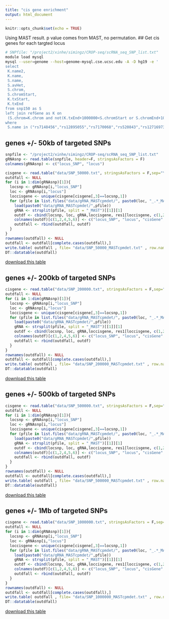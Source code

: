 ```yaml
---
title: "cis gene enrichment"
output: html_document
---
```


```r
knitr::opts_chunk$set(echo = TRUE)
```

Using MAST result. p value comes from MAST, no permutation.
## Get cis genes for each targted locus
```bash
# SNPfile: "/project2/xinhe/simingz/CROP-seq/scRNA_seq_SNP_list.txt"
module load mysql
mysql --user=genome --host=genome-mysql.cse.ucsc.edu -A -D hg19 -e '
select
 K.name2,
 K.name,
 S.name,
 S.avHet,
 S.chrom,
 S.chromStart,
 K.txStart,
 K.txEnd
from snp150 as S
left join refGene as K on
 (S.chrom=K.chrom and not(K.txEnd+1000000<S.chromStart or S.chromEnd+1000000<K.txStart))
where
 S.name in ("rs7148456","rs12895055","rs7170068","rs520843","rs12716973","rs2192932","rs17200916","rs1198588","rs324017","rs4151680","rs301791","rs324015","rs9882911","rs11633075","rs2027349","rs186132169","rs9661794","rs7936858","rs3861678","rs10933","rs6071578")' > /project2/xinhe/simingz/CROP-seq/cropseq/data/SNP_1000000.txt
```

## genes +/- 50kb of targeted SNPs
```r
snpfile <- "/project2/xinhe/simingz/CROP-seq/scRNA_seq_SNP_list.txt"
gRNAsnp <- read.table(snpfile, header=F, stringsAsFactors = F)
colnames(gRNAsnp) <- c("locus_SNP", "locus")
```

```r
cisgene <- read.table("data/SNP_50000.txt", stringsAsFactors = F,sep="\t", header=T)
outdfall <- NULL
for (i in 1:dim(gRNAsnp)[1]){
  locsnp <- gRNAsnp[i,"locus_SNP"]
  loc <- gRNAsnp[i,"locus"]
  loccisgene <- unique(cisgene[cisgene[,3]==locsnp,1])
  for (pfile in list.files("data/gRNA_MASTcpmdet/", paste0(loc, "_.*_MASTcpmdet_Neg1.Rd"))){
    load(paste0("data/gRNA_MASTcpmdet/",pfile))
    gRNA <- strsplit(pfile, split = "_MAST")[[1]][1]
    outdf <- cbind(locsnp, loc, gRNA,loccisgene, res1[loccisgene, c(1,2)])
    colnames(outdf)[c(1,2,4,5,6)] <- c("locus_SNP", "locus", "cisGene", "MASTcpmdetvalue", "FDR")
    outdfall <- rbind(outdfall, outdf)
  }
}
rownames(outdfall) <- NULL
outdfall <- outdfall[complete.cases(outdfall),]
write.table( outdfall , file= "data/SNP_50000_MASTcpmdet.txt" , row.names=F, col.names=T, sep="\t", quote = F)
DT::datatable(outdfall)
```
[download this table](https://github.com/simingz/cropseq/blob/master/data/SNP_50000_MASTcpmdet.txt)

## genes +/- 200kb of targeted SNPs
```r
cisgene <- read.table("data/SNP_200000.txt", stringsAsFactors = F,sep="\t", header=T)
outdfall <- NULL
for (i in 1:dim(gRNAsnp)[1]){
  locsnp <- gRNAsnp[i,"locus_SNP"]
  loc <- gRNAsnp[i,"locus"]
  loccisgene <- unique(cisgene[cisgene[,3]==locsnp,1])
  for (pfile in list.files("data/gRNA_MASTcpmdet/", paste0(loc, "_.*_MASTcpmdet_Neg1.Rd"))){
    load(paste0("data/gRNA_MASTcpmdet/",pfile))
    gRNA <- strsplit(pfile, split = "_MAST")[[1]][1]
    outdf <- cbind(locsnp, loc, gRNA,loccisgene, res1[loccisgene, c(1,2)])
    colnames(outdf)[c(1,2,4,5,6)] <- c("locus_SNP", "locus", "cisGene", "MASTcpmdetvalue", "FDR")
    outdfall <- rbind(outdfall, outdf)
  }
}
rownames(outdfall) <- NULL
outdfall <- outdfall[complete.cases(outdfall),]
write.table( outdfall , file= "data/SNP_200000_MASTcpmdet.txt" , row.names=F, col.names=T, sep="\t", quote = F)
DT::datatable(outdfall)
```
[download this table](https://github.com/simingz/cropseq/blob/master/data/SNP_200000_MASTcpmdet.txt)

## genes +/- 500kb of targeted SNPs
```r
cisgene <- read.table("data/SNP_500000.txt", stringsAsFactors = F,sep="\t", header=T)
outdfall <- NULL
for (i in 1:dim(gRNAsnp)[1]){
  locsnp <- gRNAsnp[i,"locus_SNP"]
  loc <- gRNAsnp[i,"locus"]
  loccisgene <- unique(cisgene[cisgene[,3]==locsnp,1])
  for (pfile in list.files("data/gRNA_MASTcpmdet/", paste0(loc, "_.*_MASTcpmdet_Neg1.Rd"))){
    load(paste0("data/gRNA_MASTcpmdet/",pfile))
    gRNA <- strsplit(pfile, split = "_MAST")[[1]][1]
    outdf <- cbind(locsnp, loc, gRNA,loccisgene, res1[loccisgene, c(1,2)])
    colnames(outdf)[c(1,2,4,5,6)] <- c("locus_SNP", "locus", "cisGene", "MASTcpmdetvalue", "FDR")
    outdfall <- rbind(outdfall, outdf)
  }
}
rownames(outdfall) <- NULL
outdfall <- outdfall[complete.cases(outdfall),]
write.table( outdfall , file= "data/SNP_500000_MASTcpmdet.txt" , row.names=F, col.names=T, sep="\t", quote = F)
DT::datatable(outdfall)
```
[download this table](https://github.com/simingz/cropseq/blob/master/data/SNP_500000_MASTcpmdet.txt)

## genes +/- 1Mb of targeted SNPs
```r
cisgene <- read.table("data/SNP_1000000.txt", stringsAsFactors = F,sep="\t", header=T)
outdfall <- NULL
for (i in 1:dim(gRNAsnp)[1]){
  locsnp <- gRNAsnp[i,"locus_SNP"]
  loc <- gRNAsnp[i,"locus"]
  loccisgene <- unique(cisgene[cisgene[,3]==locsnp,1])
  for (pfile in list.files("data/gRNA_MASTcpmdet/", paste0(loc, "_.*_MASTcpmdet_Neg1.Rd"))){
    load(paste0("data/gRNA_MASTcpmdet/",pfile))
    gRNA <- strsplit(pfile, split = "_MAST")[[1]][1]
    outdf <- cbind(locsnp, loc, gRNA,loccisgene, res1[loccisgene, c(1,2)])
    colnames(outdf)[c(1,2,4,5,6)] <- c("locus_SNP", "locus", "cisGene", "MASTcpmdetvalue", "FDR")
    outdfall <- rbind(outdfall, outdf)
  }
}
rownames(outdfall) <- NULL
outdfall <- outdfall[complete.cases(outdfall),]
write.table( outdfall , file= "data/SNP_1000000_MASTcpmdet.txt" , row.names=F, col.names=T, sep="\t", quote = F)
DT::datatable(outdfall)
```
[download this table](https://github.com/simingz/cropseq/blob/master/data/SNP_1000000_MASTcpmdet.txt)

